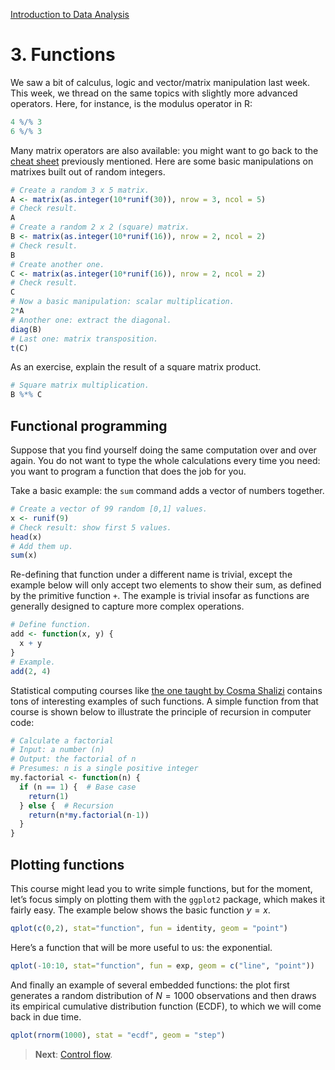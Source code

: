 <style>@import url(style.css);</style>
[Introduction to Data Analysis](index.html "Course index")

# 3. Functions

We saw a bit of calculus, logic and vector/matrix manipulation last week. This week, we thread on the same topics with slightly more advanced operators. Here, for instance, is the modulus operator in R:

```r
4 %/% 3
6 %/% 3
```

Many matrix operators are also available: you might want to go back to the [cheat sheet](https://gastonsanchez.wordpress.com/2012/08/30/cheat-sheet-of-matrix-operations-in-r/) previously mentioned. Here are some basic manipulations on matrixes built out of random integers.

```r
# Create a random 3 x 5 matrix.
A <- matrix(as.integer(10*runif(30)), nrow = 3, ncol = 5)
# Check result.
A
# Create a random 2 x 2 (square) matrix.
B <- matrix(as.integer(10*runif(16)), nrow = 2, ncol = 2)
# Check result.
B
# Create another one.
C <- matrix(as.integer(10*runif(16)), nrow = 2, ncol = 2)
# Check result.
C
# Now a basic manipulation: scalar multiplication.
2*A
# Another one: extract the diagonal.
diag(B)
# Last one: matrix transposition.
t(C)
```

As an exercise, explain the result of a square matrix product.

```r
# Square matrix multiplication.
B %*% C
```

## Functional programming

Suppose that you find yourself doing the same computation over and over again. You do not want to type the whole calculations every time you need: you want to program a function that does the job for you.

Take a basic example: the `sum` command adds a vector of numbers together.

```r
# Create a vector of 99 random [0,1] values.
x <- runif(9)
# Check result: show first 5 values.
head(x)
# Add them up.
sum(x)
```

Re-defining that function under a different name is trivial, except the example below will only accept two elements to show their sum, as defined by the primitive function `+`. The example is trivial insofar as functions are generally designed to capture more complex operations.

```r
# Define function.
add <- function(x, y) {
  x + y
}
# Example.
add(2, 4)
```

Statistical computing courses like [the one taught by Cosma Shalizi](http://www.stat.cmu.edu/~cshalizi/statcomp/) contains tons of interesting examples of such functions. A simple function from that course is shown below to illustrate the principle of recursion in computer code:

```r
# Calculate a factorial
# Input: a number (n)
# Output: the factorial of n
# Presumes: n is a single positive integer
my.factorial <- function(n) {
  if (n == 1) {  # Base case
    return(1)
  } else {  # Recursion
    return(n*my.factorial(n-1))
  }
}
```

## Plotting functions

This course might lead you to write simple functions, but for the moment, let's focus simply on plotting them with the `ggplot2` package, which makes it fairly easy. The example below shows the basic function $y = x$.

```r
qplot(c(0,2), stat="function", fun = identity, geom = "point")
```

Here's a function that will be more useful to us: the exponential.

```r
qplot(-10:10, stat="function", fun = exp, geom = c("line", "point"))
```

And finally an example of several embedded functions: the plot first generates a random distribution of $N = 1000$ observations and then draws its empirical cumulative distribution function (ECDF), to which we will come back in due time.

```r
qplot(rnorm(1000), stat = "ecdf", geom = "step")
```

> __Next__: [Control flow](031_control.html).
